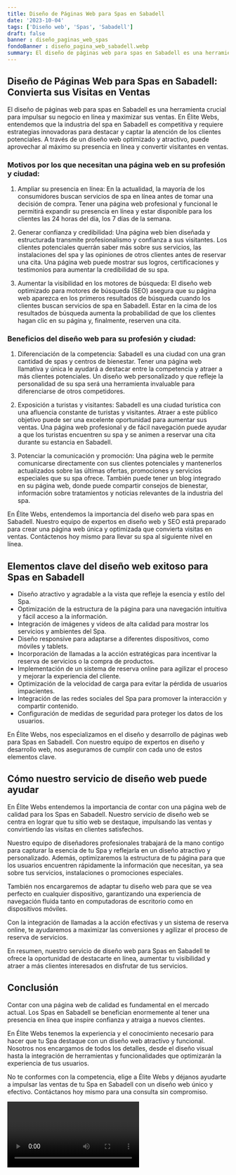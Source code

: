 ```yaml
---
title: Diseño de Páginas Web para Spas en Sabadell
date: '2023-10-04'
tags: ['Diseño web', 'Spas', 'Sabadell']
draft: false
banner : diseño_paginas_web_spas
fondoBanner : diseño_pagina_web_sabadell.webp
summary: El diseño de páginas web para spas en Sabadell es una herramienta crucial para impulsar su negocio en línea y maximizar sus ventas. En Élite Webs, entendemos que la industria del spa en Sabadell es competitiva y requiere estrategias innovadoras para destacar y captar la atención de los clientes potenciales. A través de un diseño web optimizado y atractivo, puede aprovechar al máximo su presencia en línea y convertir visitantes en ventas.
---
```


## Diseño de Páginas Web para Spas en Sabadell: Convierta sus Visitas en Ventas

El diseño de páginas web para spas en Sabadell es una herramienta crucial para impulsar su negocio en línea y maximizar sus ventas. En Élite Webs, entendemos que la industria del spa en Sabadell es competitiva y requiere estrategias innovadoras para destacar y captar la atención de los clientes potenciales. A través de un diseño web optimizado y atractivo, puede aprovechar al máximo su presencia en línea y convertir visitantes en ventas.

### Motivos por los que necesitan una página web en su profesión y ciudad:

1. Ampliar su presencia en línea: En la actualidad, la mayoría de los consumidores buscan servicios de spa en línea antes de tomar una decisión de compra. Tener una página web profesional y funcional le permitirá expandir su presencia en línea y estar disponible para los clientes las 24 horas del día, los 7 días de la semana.

2. Generar confianza y credibilidad: Una página web bien diseñada y estructurada transmite profesionalismo y confianza a sus visitantes. Los clientes potenciales querrán saber más sobre sus servicios, las instalaciones del spa y las opiniones de otros clientes antes de reservar una cita. Una página web puede mostrar sus logros, certificaciones y testimonios para aumentar la credibilidad de su spa.

3. Aumentar la visibilidad en los motores de búsqueda: El diseño web optimizado para motores de búsqueda (SEO) asegura que su página web aparezca en los primeros resultados de búsqueda cuando los clientes buscan servicios de spa en Sabadell. Estar en la cima de los resultados de búsqueda aumenta la probabilidad de que los clientes hagan clic en su página y, finalmente, reserven una cita.

### Beneficios del diseño web para su profesión y ciudad:

1. Diferenciación de la competencia: Sabadell es una ciudad con una gran cantidad de spas y centros de bienestar. Tener una página web llamativa y única le ayudará a destacar entre la competencia y atraer a más clientes potenciales. Un diseño web personalizado y que refleje la personalidad de su spa será una herramienta invaluable para diferenciarse de otros competidores.

2. Exposición a turistas y visitantes: Sabadell es una ciudad turística con una afluencia constante de turistas y visitantes. Atraer a este público objetivo puede ser una excelente oportunidad para aumentar sus ventas. Una página web profesional y de fácil navegación puede ayudar a que los turistas encuentren su spa y se animen a reservar una cita durante su estancia en Sabadell.

3. Potenciar la comunicación y promoción: Una página web le permite comunicarse directamente con sus clientes potenciales y mantenerlos actualizados sobre las últimas ofertas, promociones y servicios especiales que su spa ofrece. También puede tener un blog integrado en su página web, donde puede compartir consejos de bienestar, información sobre tratamientos y noticias relevantes de la industria del spa.

En Élite Webs, entendemos la importancia del diseño web para spas en Sabadell. Nuestro equipo de expertos en diseño web y SEO está preparado para crear una página web única y optimizada que convierta visitas en ventas. Contáctenos hoy mismo para llevar su spa al siguiente nivel en línea.

<GifSeo />

<Cta />

## Elementos clave del diseño web exitoso para Spas en Sabadell

- Diseño atractivo y agradable a la vista que refleje la esencia y estilo del Spa.
- Optimización de la estructura de la página para una navegación intuitiva y fácil acceso a la información.
- Integración de imágenes y videos de alta calidad para mostrar los servicios y ambientes del Spa.
- Diseño responsive para adaptarse a diferentes dispositivos, como móviles y tablets.
- Incorporación de llamadas a la acción estratégicas para incentivar la reserva de servicios o la compra de productos.
- Implementación de un sistema de reserva online para agilizar el proceso y mejorar la experiencia del cliente.
- Optimización de la velocidad de carga para evitar la pérdida de usuarios impacientes.
- Integración de las redes sociales del Spa para promover la interacción y compartir contenido.
- Configuración de medidas de seguridad para proteger los datos de los usuarios.

En Élite Webs, nos especializamos en el diseño y desarrollo de páginas web para Spas en Sabadell. Con nuestro equipo de expertos en diseño y desarrollo web, nos aseguramos de cumplir con cada uno de estos elementos clave.

## Cómo nuestro servicio de diseño web puede ayudar

En Élite Webs entendemos la importancia de contar con una página web de calidad para los Spas en Sabadell. Nuestro servicio de diseño web se centra en lograr que tu sitio web se destaque, impulsando las ventas y convirtiendo las visitas en clientes satisfechos.

Nuestro equipo de diseñadores profesionales trabajará de la mano contigo para capturar la esencia de tu Spa y reflejarla en un diseño atractivo y personalizado. Además, optimizaremos la estructura de tu página para que los usuarios encuentren rápidamente la información que necesitan, ya sea sobre tus servicios, instalaciones o promociones especiales.

También nos encargaremos de adaptar tu diseño web para que se vea perfecto en cualquier dispositivo, garantizando una experiencia de navegación fluida tanto en computadoras de escritorio como en dispositivos móviles.

Con la integración de llamadas a la acción efectivas y un sistema de reserva online, te ayudaremos a maximizar las conversiones y agilizar el proceso de reserva de servicios.

En resumen, nuestro servicio de diseño web para Spas en Sabadell te ofrece la oportunidad de destacarte en línea, aumentar tu visibilidad y atraer a más clientes interesados en disfrutar de tus servicios.

## Conclusión

Contar con una página web de calidad es fundamental en el mercado actual. Los Spas en Sabadell se benefician enormemente al tener una presencia en línea que inspire confianza y atraiga a nuevos clientes.

En Élite Webs tenemos la experiencia y el conocimiento necesario para hacer que tu Spa destaque con un diseño web atractivo y funcional. Nosotros nos encargamos de todos los detalles, desde el diseño visual hasta la integración de herramientas y funcionalidades que optimizarán la experiencia de tus usuarios.

No te conformes con la competencia, elige a Élite Webs y déjanos ayudarte a impulsar las ventas de tu Spa en Sabadell con un diseño web único y efectivo. Contáctanos hoy mismo para una consulta sin compromiso.

<Video />

<CtaBot job='Spas' city='Sabadell'/>

<Gmaps query='Sabadell+españa+maps' />